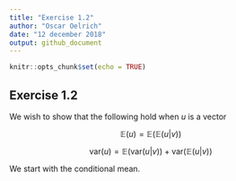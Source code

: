 ```yaml
---
title: "Exercise 1.2"
author: "Oscar Oelrich"
date: "12 december 2018"
output: github_document
---
```


```r
knitr::opts_chunk$set(echo = TRUE)
```

## Exercise 1.2

We wish to show that the following hold when $u$ is a vector

$$\begin{equation}
\mathbb{E}(u) = \mathbb{E}(\mathbb{E}(u|v))
\end{equation}$$

$$\begin{equation}
\text{var}(u) = \mathbb{E}(\text{var}(u|v))+\text{var}(\mathbb{E}(u|v))
\end{equation}$$

We start with the conditional mean. 


